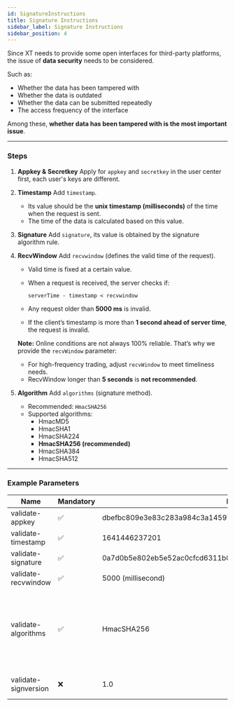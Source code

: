 ```yaml
---
id: SignatureInstructions
title: Signature Instructions
sidebar_label: Signature Instructions
sidebar_position: 4
---
```


Since XT needs to provide some open interfaces for third-party platforms, the issue of **data security** needs to be considered.

Such as:

- Whether the data has been tampered with
- Whether the data is outdated
- Whether the data can be submitted repeatedly
- The access frequency of the interface

Among these, **whether data has been tampered with is the most important issue**.

---

### Steps

1. **Appkey & Secretkey** Apply for `appkey` and `secretkey` in the user center first, each user's keys are different.

2. **Timestamp** Add `timestamp`.

   - Its value should be the **unix timestamp (milliseconds)** of the time when the request is sent.
   - The time of the data is calculated based on this value.

3. **Signature** Add `signature`, its value is obtained by the signature algorithm rule.

4. **RecvWindow** Add `recvwindow` (defines the valid time of the request).

   - Valid time is fixed at a certain value.
   - When a request is received, the server checks if:

     ```
     serverTime - timestamp < recvwindow
     ```

   - Any request older than **5000 ms** is invalid.
   - If the client’s timestamp is more than **1 second ahead of server time**, the request is invalid.

   **Note:** Online conditions are not always 100% reliable. That’s why we provide the `recvWindow` parameter:

   - For high-frequency trading, adjust `recvWindow` to meet timeliness needs.
   - RecvWindow longer than **5 seconds** is **not recommended**.

5. **Algorithm** Add `algorithms` (signature method).
   - Recommended: `HmacSHA256`
   - Supported algorithms:
     - HmacMD5
     - HmacSHA1
     - HmacSHA224
     - **HmacSHA256 (recommended)**
     - HmacSHA384
     - HmacSHA512

---

### Example Parameters

| Name | Mandatory | Example | Description |
| --- | --- | --- | --- |
| validate-appkey | ✅ | dbefbc809e3e83c283a984c3a1459732ea7db1360ca80c5c2c8867408d28cc83 |  |
| validate-timestamp | ✅ | 1641446237201 |  |
| validate-signature | ✅ | 0a7d0b5e802eb5e52ac0cfcd6311b0faba6e2503a9a8d1e2364b38617877574d |  |
| validate-recvwindow | ✅ | 5000 (millisecond) |  |
| validate-algorithms | ✅ | HmacSHA256 | HmacMD5、HmacSHA1、HmacSHA224、HmacSHA256、HmacSHA384、HmacSHA512<br/>Default: HmacSHA256 |
| validate-signversion | ❌ | 1.0 | Reserved, signed version number |
